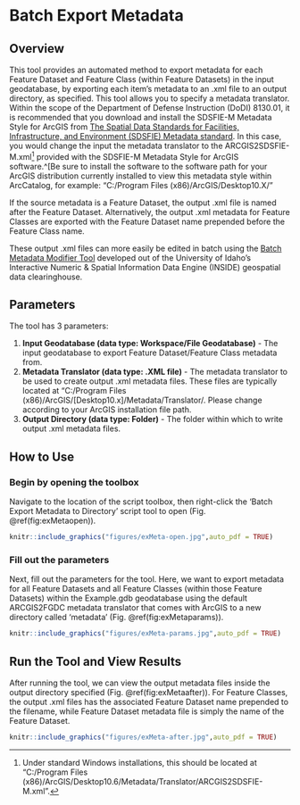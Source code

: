 # Batch Export Metadata {#exMeta}


## Overview
This tool provides an automated method to export metadata for each Feature Dataset and Feature Class (within Feature Datasets) in the input geodatabase, by exporting each item's metadata to an .xml file to an output directory, as specified. This tool allows you to specify a metadata translator. Within the scope of the Department of Defense Instruction (DoDI) 8130.01, it is recommended that you download and install the SDSFIE-M Metadata Style for ArcGIS from [The Spatial Data Standards for Facilities, Infrastructure, and Environment (SDSFIE) Metadata standard](https://www.sdsfieonline.org/Standards/Metadata). In this case, you would change the input the metadata translator to the ARCGIS2SDSFIE-M.xml^[Under standard Windows installations, this should be located at "C:/Program Files (x86)/ArcGIS/Desktop10.6/Metadata/Translator/ARCGIS2SDSFIE-M.xml".] provided with the SDSFIE-M Metadata Style for ArcGIS software.^[Be sure to install the software to the software path for your ArcGIS distribution currently installed to view this metadata style within ArcCatalog, for example: "C:/Program Files (x86)/ArcGIS/Desktop10.X/" 

If the source metadata is a Feature Dataset, the output .xml file is named after the Feature Dataset. Alternatively, the output .xml metadata for Feature Classes are exported with the Feature Dataset name prepended before the Feature Class name.

These output .xml files can more easily be edited in batch using the [Batch Metadata Modifier Tool](http://insideidaho.org/helpdocs/batch_metadata_modifier_tool.html) developed out of the University of Idaho's Interactive Numeric & Spatial Information Data Engine (INSIDE) geospatial data clearinghouse.

## Parameters
The tool has 3 parameters:  

1. **Input Geodatabase (data type: Workspace/File Geodatabase)** - The input geodatabase to export Feature Dataset/Feature Class metadata from.
2. **Metadata Translator  (data type: .XML file)** - The metadata translator to be used to create output .xml metadata files. These files are typically located at "C:/Program Files (x86)/ArcGIS/[Desktop10.x]/Metadata/Translator/. Please change according to your ArcGIS installation file path. 
3. **Output Directory (data type: Folder)** - The folder within which to write output .xml metadata files.

## How to Use
### Begin by opening the toolbox  
Navigate to the location of the script toolbox, then right-click the 'Batch Export Metadata to Directory' script tool to open (Fig. \@ref(fig:exMetaopen)).
```r
knitr::include_graphics("figures/exMeta-open.jpg",auto_pdf = TRUE)
```
###  Fill out the parameters 
Next, fill out the parameters for the tool. Here, we want to export metadata for all Feature Datasets and all Feature Classes (within those Feature Datasets) within the Example.gdb geodatabase using the default ARCGIS2FGDC metadata translator that comes with ArcGIS to a new directory called 'metadata' (Fig. \@ref(fig:exMetaparams)). 
```r
knitr::include_graphics("figures/exMeta-params.jpg",auto_pdf = TRUE)
```
## Run the Tool and View Results
After running the tool, we can view the output metadata files inside the output directory specified (Fig. \@ref(fig:exMetaafter)). For Feature Classes, the output .xml files has the associated Feature Dataset name prepended to the filename, while Feature Dataset metadata file is simply the name of the Feature Dataset.

```r
knitr::include_graphics("figures/exMeta-after.jpg",auto_pdf = TRUE)
```
